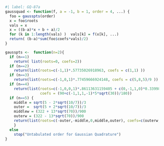 ```r
#| label: GQ-87a
gaussquad <- function(f, a = -1, b = 1, order = 4, ...) {
  foo = gausspts(order)
  x = foo$roots
  vals = x
  x = ((b-a)*x + b + a)/2
  for (k in 1:length(vals) )  vals[k] = f(x[k], ...)
  return( (b-a)*sum(foo$coefs*vals)/2)
}

gausspts <-  function(n=2){
  if (n==1)
    return( list(roots=0, coefs=2))
  if (n==2)
    return(list(roots=c(-1,1)*.57735026918963, coefs = c(1,1) ))
  if (n==3)
    return(list(roots=c(-1,0,1)*.77459666924148, coefs = c(5,8,5)/9 ))
  if (n==4)
    return(list(roots=c(-1,0,0,1)*.86113631159405 + c(0,-1,1,0)*0.33998104358486,
                coefs = (90+c(-1,1,1,-1)*5*sqrt(30))/180))
  if (n==5) {
    middle = sqrt(5 - 2*sqrt(10/7))/3
    outer =  sqrt(5 + 2*sqrt(10/7))/3
    middlew = (322 + 13*sqrt(70))/900
    outerw = (322 - 13*sqrt(70))/900
    return(list(roots=c(-outer,-middle,0,middle,outer), coefs=c(outerw,middlew, 128/225, middlew, outerw)))
    }
  else
    stop("Untabulated order for Gaussian Quadrature")
}
```
